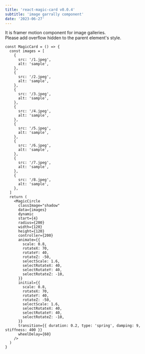 ```yaml
---
title: 'react-magic-card v0.0.4'
subtitle: 'image garrally component'
date: '2023-06-27'
---
```


It is framer motion component for image galleries.  
Please add overflow hidden to the parent element's style.

<MagicCard />

```tsx
const MagicCard = () => {
  const images = [
    {
      src: '/1.jpeg',
      alt: 'sample',
    },
    {
      src: '/2.jpeg',
      alt: 'sample',
    },
    {
      src: '/3.jpeg',
      alt: 'sample',
    },
    {
      src: '/4.jpeg',
      alt: 'sample',
    },
    {
      src: '/5.jpeg',
      alt: 'sample',
    },
    {
      src: '/6.jpeg',
      alt: 'sample',
    },
    {
      src: '/7.jpeg',
      alt: 'sample',
    },
    {
      src: '/8.jpeg',
      alt: 'sample',
    },
  ]
  return (
    <MagicCircle
      classImage="shadow"
      data={images}
      dynamic
      start={4}
      radius={200}
      width={120}
      height={120}
      controller={200}
      animate={{
        scale: 0.8,
        rotateX: 70,
        rotateY: 40,
        rotateZ: -50,
        selectScale: 1.6,
        selectRotateX: 40,
        selectRotateY: 40,
        selectRotateZ: -10,
      }}
      initial={{
        scale: 0.8,
        rotateX: 70,
        rotateY: 40,
        rotateZ: -50,
        selectScale: 1.6,
        selectRotateX: 40,
        selectRotateY: 40,
        selectRotateZ: -10,
      }}
      transition={{ duration: 0.2, type: 'spring', damping: 9, stiffness: 400 }}
      wheelDelay={60}
    />
  )
}
```
